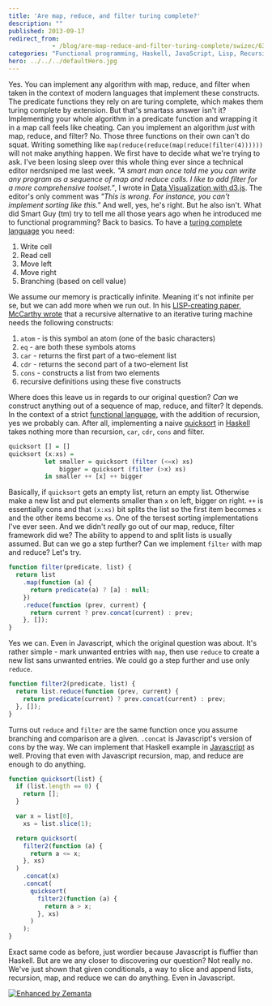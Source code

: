 ```yaml
---
title: 'Are map, reduce, and filter turing complete?'
description: ""
published: 2013-09-17
redirect_from: 
            - /blog/are-map-reduce-and-filter-turing-complete/swizec/6341
categories: "Functional programming, Haskell, JavaScript, Lisp, Recursion, Turing completeness, Uncategorized"
hero: ../../../defaultHero.jpg
---
```


Yes. You can implement any algorithm with map, reduce, and filter when taken in the context of modern languages that implement these constructs. The predicate functions they rely on are turing complete, which makes them turing complete by extension. But that's smartass answer isn't it? Implementing your whole algorithm in a predicate function and wrapping it in a map call feels like cheating. Can you implement an algorithm _just_ with map, reduce, and filter? No. Those three functions on their own can't do squat. Writing something like `map(reduce(reduce(map(reduce(filter(4))))))` will not make anything happen. We first have to decide what we're trying to ask. I've been losing sleep over this whole thing ever since a technical editor nerdsniped me last week. _"A smart man once told me you can write any program as a sequence of map and reduce calls. I like to add filter for a more comprehensive toolset."_, I wrote in [Data Visualization with d3.js](http://www.packtpub.com/data-visualization-with-d3js/book). The editor's only comment was _"This is wrong. For instance, you can't implement sorting like this."_ And well, yes, he's right. But he also isn't. What did Smart Guy (tm) try to tell me all those years ago when he introduced me to functional programming? Back to basics. To have a [turing complete language](http://en.wikipedia.org/wiki/Turing_completeness "Turing completeness") you need:

1.  Write cell
2.  Read cell
3.  Move left
4.  Move right
5.  Branching (based on cell value)

We assume our memory is practically infinite. Meaning it's not infinite per se, but we can add more when we run out. In his [LISP-creating paper, McCarthy wrote](http://swizec.com/blog/the-birth-of-lisp-a-summary-of-john-mccarthys-original-paper/swizec/5075) that a recursive alternative to an iterative turing machine needs the following constructs:

1.  `atom` - is this symbol an atom (one of the basic characters)
2.  `eq` - are both these symbols atoms
3.  `car` - returns the first part of a two-element list
4.  `cdr` - returns the second part of a two-element list
5.  `cons` - constructs a list from two elements
6.  recursive definitions using these five constructs

Where does this leave us in regards to our original question? _Can_ we construct anything out of a sequence of map, reduce, and filter? It depends. In the context of a strict [functional language](http://en.wikipedia.org/wiki/Functional_programming "Functional programming"), with the addition of recursion, yes we probably can. After all, implementing a naive [quicksort](http://en.wikipedia.org/wiki/Quicksort "Quicksort") in [Haskell](http://haskell.org "Haskell (programming language)") takes nothing more than recursion, `car`, `cdr`, `cons` and filter.

```haskell
quicksort [] = []
quicksort (x:xs) =
          let smaller = quicksort (filter (<=x) xs)
              bigger = quicksort (filter (>x) xs)
          in smaller ++ [x] ++ bigger
```

Basically, if `quicksort` gets an empty list, return an empty list. Otherwise make a new list and put elements smaller than `x` on left, bigger on right. `++` is essentially cons and that `(x:xs)` bit splits the list so the first item becomes `x` and the other items become `xs`. One of the tersest sorting implementations I've ever seen. And we didn't _really_ go out of our map, reduce, filter framework did we? The ability to append to and split lists is usually assumed. But can we go a step further? Can we implement `filter` with map and reduce? Let's try.

```javascript
function filter(predicate, list) {
  return list
    .map(function (a) {
      return predicate(a) ? [a] : null;
    })
    .reduce(function (prev, current) {
      return current ? prev.concat(current) : prev;
    }, []);
}
```

Yes we can. Even in Javascript, which the original question was about. It's rather simple - mark unwanted entries with `map`, then use `reduce` to create a new list sans unwanted entries. We could go a step further and use only `reduce`.

```javascript
function filter2(predicate, list) {
  return list.reduce(function (prev, current) {
    return predicate(current) ? prev.concat(current) : prev;
  }, []);
}
```

Turns out `reduce` and `filter` are the same function once you assume branching and comparison are a given. `.concat` is Javascript's version of cons by the way. We can implement that Haskell example in [Javascript](http://en.wikipedia.org/wiki/JavaScript "JavaScript") as well. Proving that even with Javascript recursion, map, and reduce are enough to do anything.

```javascript
function quicksort(list) {
  if (list.length == 0) {
    return [];
  }

  var x = list[0],
    xs = list.slice(1);

  return quicksort(
    filter2(function (a) {
      return a <= x;
    }, xs)
  )
    .concat(x)
    .concat(
      quicksort(
        filter2(function (a) {
          return a > x;
        }, xs)
      )
    );
}
```

Exact same code as before, just wordier because Javascript is fluffier than Haskell. But are we any closer to discovering our question? Not really no. We've just shown that given conditionals, a way to slice and append lists, recursion, map, and reduce we can do anything. Even in Javascript.

[![Enhanced by Zemanta](http://img.zemanta.com/zemified_e.png?x-id=5af887dc-447d-4f5a-98dc-08047cfee16f)](http://www.zemanta.com/?px "Enhanced by Zemanta")
